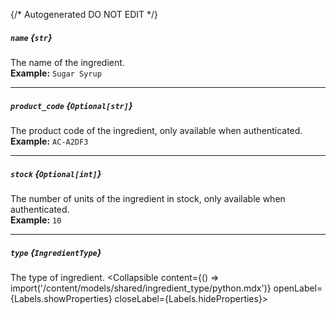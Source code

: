 {/* Autogenerated DO NOT EDIT  */}

##### `name` *{`str`}*
The name of the ingredient.
<br/>
**Example:** `Sugar Syrup`

---
##### `product_code` *{`Optional[str]`}*
The product code of the ingredient, only available when authenticated.
<br/>
**Example:** `AC-A2DF3`

---
##### `stock` *{`Optional[int]`}*
The number of units of the ingredient in stock, only available when authenticated.
<br/>
**Example:** `10`

---
##### `type` *{`IngredientType`}*
The type of ingredient.
<Collapsible content={() => import('/content/models/shared/ingredient_type/python.mdx')} openLabel={Labels.showProperties} closeLabel={Labels.hideProperties}>
</Collapsible>


